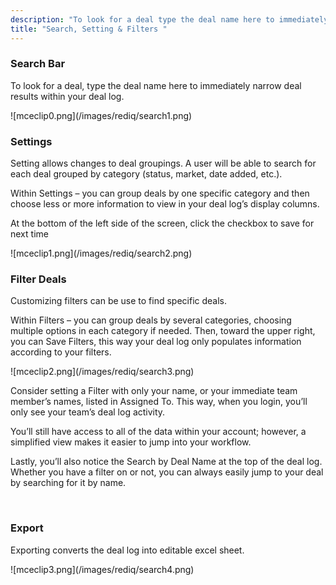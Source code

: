 ```yaml
---
description: "To look for a deal type the deal name here to immediately narrow deal results within your deal log"
title: "Search, Setting & Filters "
---
```


### **Search Bar**

To look for a deal, type the deal name here to immediately narrow deal results within your deal log.

<Frame caption="Search bar in the Deal Log screen">
  ![mceclip0.png](/images/rediq/search1.png)
</Frame>

### **Settings**

Setting allows changes to deal groupings. A user will be able to search for each deal grouped by category (status, market, date added, etc.).

Within Settings – you can group deals by one specific category and then choose less or more information to view in your deal log’s display columns.

At the bottom of the left side of the screen, click the checkbox to save for next time 

<Frame caption="Deal Log Settings modal">
  ![mceclip1.png](/images/rediq/search2.png)
</Frame>

### **Filter Deals**

Customizing filters can be use to find specific deals.

Within Filters – you can group deals by several categories, choosing multiple options in each category if needed. Then, toward the upper right, you can Save Filters, this way your deal log only populates information according to your filters.

<Frame caption="Filter deal log options panel">
  ![mceclip2.png](/images/rediq/search3.png)
</Frame>

Consider setting a Filter with only your name, or your immediate team member’s names, listed in Assigned To. This way, when you login, you’ll only see your team’s deal log activity.

You’ll still have access to all of the data within your account; however, a simplified view makes it easier to jump into your workflow.

Lastly, you’ll also notice the Search by Deal Name at the top of the deal log. Whether you have a filter on or not, you can always easily jump to your deal by searching for it by name.

 

### **Export**

Exporting converts the deal log into editable excel sheet.

<Frame caption="Export the deal log">
  ![mceclip3.png](/images/rediq/search4.png)
</Frame>
